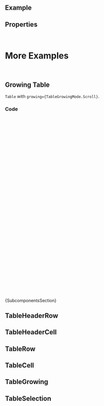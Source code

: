 
<Meta of={ComponentStories} />

<DocsHeader />

<br />

## Example

<Canvas of={ComponentStories.Default} />

## Properties

<ControlsWithNote of={ComponentStories.Default} />

<br />

# More Examples

<br />

## Growing Table

`Table` with `growing={TableGrowingMode.Scroll}`.

<Canvas of={ComponentStories.GrowingTable} />

### Code

```jsx
const createRows = (indexOffset) => {
  return new Array(25).fill('').map((_, index) => (
    <TableRow key={`${index + indexOffset} - row`}>
      <TableCell>
        <Label>{index + indexOffset}</Label>
      </TableCell>
      <TableCell>
        <Label>Placeholder</Label>
      </TableCell>
    </TableRow>
  ));
};

const GrowingTable = () => {
  const [rows, setRows] = useState(createRows(1));
  const onLoadMore = () => {
    setRows((prev) => [...prev, ...createRows(prev.length + 1)]);
  };
  return (
    <div style={{ height: '250px', overflow: 'auto' }}>
      <Table
        onLoadMore={onLoadMore}
        growing={TableGrowingMode.Scroll}
        headerRow={
          <TableHeaderRow>
            <TableHeaderCell>
              <Label>Column 1</Label>
            </TableHeaderCell>
            <TableHeaderCell>
              <Label>Column 2</Label>
            </TableHeaderCell>
          </>
        }
      >
        {rows}
      </Table>
    </div>
  );
};
```

<Markdown>{SubcomponentsSection}</Markdown>

## TableHeaderRow

<Description of={TableHeaderRow} />
<ArgTypes of={TableHeaderRow} />

## TableHeaderCell

<Description of={TableHeaderCell} />
<ArgTypes of={TableHeaderCell} />

## TableRow

<Description of={TableRow} />
<ArgTypes of={TableRow} />

## TableCell

<Description of={TableCell} />
<ArgTypes of={TableCell} />

## TableGrowing

<Description of={TableGrowing} />
<ArgTypes of={TableGrowing} />

## TableSelection

<Description of={TableSelection} />
<ArgTypes of={TableSelection} />

<Footer />
